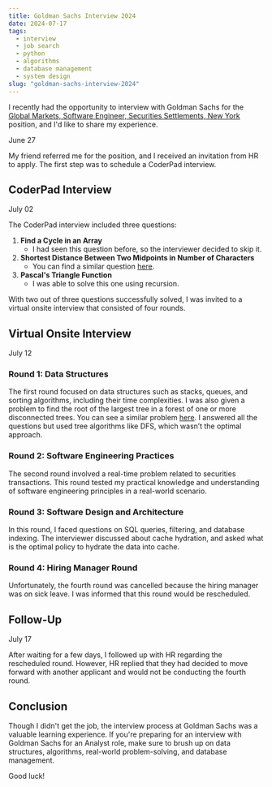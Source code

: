 ```yaml
---
title: Goldman Sachs Interview 2024
date: 2024-07-17
tags:
  - interview
  - job search
  - python
  - algorithms
  - database management
  - system design
slug: "goldman-sachs-interview-2024"
---
```


I recently had the opportunity to interview with Goldman Sachs for the [Global Markets, Software Engineer, Securities Settlements, New York](https://higher.gs.com/roles/131593) position, and I'd like to share my experience.

June 27

My friend referred me for the position, and I received an invitation from HR to apply. The first step was to schedule a CoderPad interview.

## CoderPad Interview

July 02

The CoderPad interview included three questions:

1. **Find a Cycle in an Array**
   - I had seen this question before, so the interviewer decided to skip it.
2. **Shortest Distance Between Two Midpoints in Number of Characters**
   - You can find a similar question [here](https://leetcode.com/discuss/interview-question/4642672/Goldman-Sachs-Coderpad-Round).
3. **Pascal's Triangle Function**
   - I was able to solve this one using recursion.

With two out of three questions successfully solved, I was invited to a virtual onsite interview that consisted of four rounds.

## Virtual Onsite Interview

July 12

### Round 1: Data Structures

The first round focused on data structures such as stacks, queues, and sorting algorithms, including their time complexities. I was also given a problem to find the root of the largest tree in a forest of one or more disconnected trees. You can see a similar problem [here](https://leetcode.com/discuss/interview-question/1204670/amazon-interview-question-root-of-largest-tree-in-a-forest). I answered all the questions but used tree algorithms like DFS, which wasn’t the optimal approach.

### Round 2: Software Engineering Practices

The second round involved a real-time problem related to securities transactions. This round tested my practical knowledge and understanding of software engineering principles in a real-world scenario.

### Round 3: Software Design and Architecture

In this round, I faced questions on SQL queries, filtering, and database indexing. The interviewer discussed about cache hydration, and asked what is the optimal policy to hydrate the data into cache.

### Round 4: Hiring Manager Round

Unfortunately, the fourth round was cancelled because the hiring manager was on sick leave. I was informed that this round would be rescheduled.

## Follow-Up

July 17

After waiting for a few days, I followed up with HR regarding the rescheduled round. However, HR replied that they had decided to move forward with another applicant and would not be conducting the fourth round.

## Conclusion

Though I didn't get the job, the interview process at Goldman Sachs was a valuable learning experience. If you're preparing for an interview with Goldman Sachs for an Analyst role, make sure to brush up on data structures, algorithms, real-world problem-solving, and database management.

Good luck!
